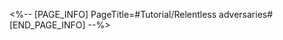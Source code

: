 <%-- [PAGE_INFO]
PageTitle=#Tutorial/Relentless adversaries#
[END_PAGE_INFO] --%>
{{Tutorial
|sort      = 805501
|title     = Relentless adversaries
|subtitle  = 
|type      = 
|about     = 
|image1    = Tutorial Relentless adversaries 1.png{{subst:void|<!--$UPLOAD:<<SpriteOutput/TutorialPic/TutorialPage_805502.png>-<Tutorial Relentless adversaries 1.png>-<Tutorial Files>>-->}}
|text1     = This mechanic has a Cycle limit. Before the Cycles run out, enemies will {{Color|h|nobold=1|continue to appear}}. Defeating more enemies will earn you {{Color|h|nobold=1|higher scores}} and greater rewards.
|image2    = Tutorial Relentless adversaries 2.png{{subst:void|<!--$UPLOAD:<<SpriteOutput/TutorialPic/TutorialPage_805503.png>-<Tutorial Relentless adversaries 2.png>-<Tutorial Files>>-->}}
|text2     = The remaining {{Color|h|nobold=1|Cycles}} will be displayed as a {{Color|h|nobold=1|countdown}} in the Action Order shown on the left. Dealing damage to any enemy target before the Cycles run out will earn you points.
|image3    = Tutorial Relentless adversaries 3.png{{subst:void|<!--$UPLOAD:<<SpriteOutput/TutorialPic/TutorialPage_805501.png>-<Tutorial Relentless adversaries 3.png>-<Tutorial Files>>-->}}
|text3     = Defeating a Trotter during battle will award even {{Color|h|nobold=1|higher points}}.
}}